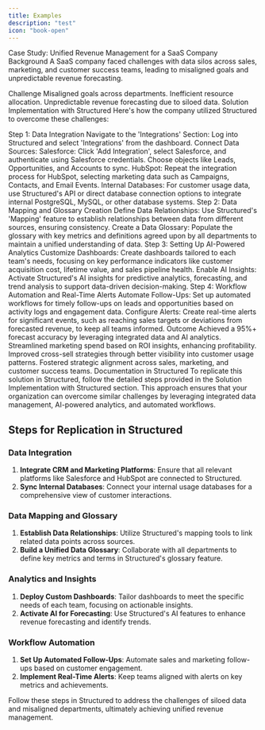 ```yaml
---
title: Examples
description: "test"
icon: "book-open"
---
```


Case Study: Unified Revenue Management for a SaaS Company
Background
A SaaS company faced challenges with data silos across sales, marketing, and customer success teams, leading to misaligned goals and unpredictable revenue forecasting.

Challenge
Misaligned goals across departments.
Inefficient resource allocation.
Unpredictable revenue forecasting due to siloed data.
Solution Implementation with Structured
Here's how the company utilized Structured to overcome these challenges:

Step 1: Data Integration
Navigate to the 'Integrations' Section: Log into Structured and select 'Integrations' from the dashboard.
Connect Data Sources:
Salesforce: Click 'Add Integration', select Salesforce, and authenticate using Salesforce credentials. Choose objects like Leads, Opportunities, and Accounts to sync.
HubSpot: Repeat the integration process for HubSpot, selecting marketing data such as Campaigns, Contacts, and Email Events.
Internal Databases: For customer usage data, use Structured's API or direct database connection options to integrate internal PostgreSQL, MySQL, or other database systems.
Step 2: Data Mapping and Glossary Creation
Define Data Relationships: Use Structured's 'Mapping' feature to establish relationships between data from different sources, ensuring consistency.
Create a Data Glossary: Populate the glossary with key metrics and definitions agreed upon by all departments to maintain a unified understanding of data.
Step 3: Setting Up AI-Powered Analytics
Customize Dashboards: Create dashboards tailored to each team's needs, focusing on key performance indicators like customer acquisition cost, lifetime value, and sales pipeline health.
Enable AI Insights: Activate Structured's AI insights for predictive analytics, forecasting, and trend analysis to support data-driven decision-making.
Step 4: Workflow Automation and Real-Time Alerts
Automate Follow-Ups: Set up automated workflows for timely follow-ups on leads and opportunities based on activity logs and engagement data.
Configure Alerts: Create real-time alerts for significant events, such as reaching sales targets or deviations from forecasted revenue, to keep all teams informed.
Outcome
Achieved a 95%+ forecast accuracy by leveraging integrated data and AI analytics.
Streamlined marketing spend based on ROI insights, enhancing profitability.
Improved cross-sell strategies through better visibility into customer usage patterns.
Fostered strategic alignment across sales, marketing, and customer success teams.
Documentation in Structured
To replicate this solution in Structured, follow the detailed steps provided in the Solution Implementation with Structured section. This approach ensures that your organization can overcome similar challenges by leveraging integrated data management, AI-powered analytics, and automated workflows.

## Steps for Replication in Structured

### Data Integration

1. **Integrate CRM and Marketing Platforms**: Ensure that all relevant platforms like Salesforce and HubSpot are connected to Structured.
2. **Sync Internal Databases**: Connect your internal usage databases for a comprehensive view of customer interactions.

### Data Mapping and Glossary

1. **Establish Data Relationships**: Utilize Structured's mapping tools to link related data points across sources.
2. **Build a Unified Data Glossary**: Collaborate with all departments to define key metrics and terms in Structured's glossary feature.

### Analytics and Insights

1. **Deploy Custom Dashboards**: Tailor dashboards to meet the specific needs of each team, focusing on actionable insights.
2. **Activate AI for Forecasting**: Use Structured's AI features to enhance revenue forecasting and identify trends.

### Workflow Automation

1. **Set Up Automated Follow-Ups**: Automate sales and marketing follow-ups based on customer engagement.
2. **Implement Real-Time Alerts**: Keep teams aligned with alerts on key metrics and achievements.

Follow these steps in Structured to address the challenges of siloed data and misaligned departments, ultimately achieving unified revenue management.
